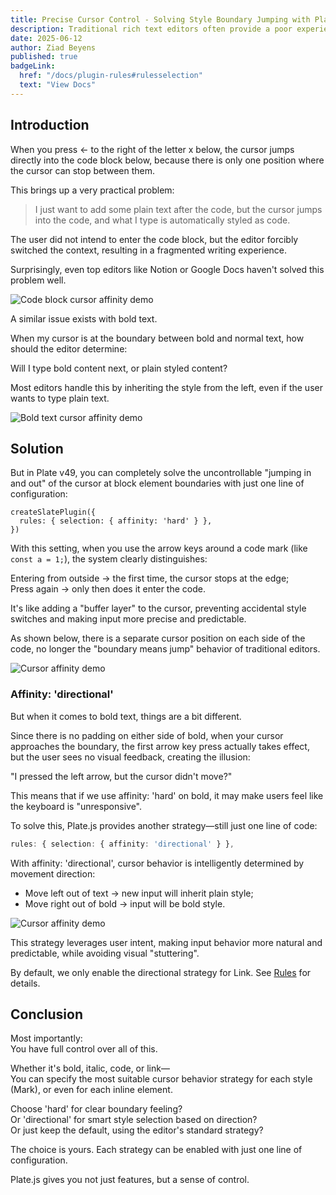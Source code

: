 ```yaml
---
title: Precise Cursor Control - Solving Style Boundary Jumping with Plate.js
description: Traditional rich text editors often provide a poor experience when moving the cursor across style boundaries. With just one line of configuration, Plate.js delivers a more natural and controllable input experience. This article explains the principles and usage in detail.
date: 2025-06-12
author: Ziad Beyens
published: true
badgeLink:
  href: "/docs/plugin-rules#rulesselection"
  text: "View Docs"
---
```


## Introduction

When you press ← to the right of the letter x below, the cursor jumps directly into the code block below, because there is only one position where the cursor can stop between them.

This brings up a very practical problem:

> I just want to add some plain text after the code, but the cursor jumps into the code, and what I type is automatically styled as code.

The user did not intend to enter the code block, but the editor forcibly switched the context, resulting in a fragmented writing experience.

Surprisingly, even top editors like Notion or Google Docs haven't solved this problem well.

![Code block cursor affinity demo](/blog/affinity/1.gif)

A similar issue exists with bold text.

When my cursor is at the boundary between bold and normal text, how should the editor determine:

Will I type bold content next, or plain styled content?

Most editors handle this by inheriting the style from the left, even if the user wants to type plain text.

![Bold text cursor affinity demo](/blog/affinity/2.gif)

## Solution

But in Plate v49, you can completely solve the uncontrollable "jumping in and out" of the cursor at block element boundaries with just one line of configuration:

```tsx
createSlatePlugin({
  rules: { selection: { affinity: 'hard' } },
})
```

With this setting, when you use the arrow keys around a code mark (like `const a = 1;`), the system clearly distinguishes:

Entering from outside → the first time, the cursor stops at the edge;  
Press again → only then does it enter the code.

It's like adding a "buffer layer" to the cursor, preventing accidental style switches and making input more precise and predictable.

As shown below, there is a separate cursor position on each side of the code, no longer the "boundary means jump" behavior of traditional editors.

![Cursor affinity demo](/blog/affinity/3.gif)

### Affinity: 'directional'

But when it comes to bold text, things are a bit different.

Since there is no padding on either side of bold, when your cursor approaches the boundary, the first arrow key press actually takes effect, but the user sees no visual feedback, creating the illusion:

"I pressed the left arrow, but the cursor didn't move?"

This means that if we use affinity: 'hard' on bold, it may make users feel like the keyboard is "unresponsive".

To solve this, Plate.js provides another strategy—still just one line of code:

```ts
rules: { selection: { affinity: 'directional' } },
```

With affinity: 'directional', cursor behavior is intelligently determined by movement direction:

* Move left out of text → new input will inherit plain style;
* Move right out of bold → input will be bold style.

![Cursor affinity demo](/blog/affinity/4.gif)

This strategy leverages user intent, making input behavior more natural and predictable, while avoiding visual "stuttering".

By default, we only enable the directional strategy for Link. See [Rules](https://platejs.org/docs/plugin-rules#rulesselection) for details.

## Conclusion

Most importantly:  
You have full control over all of this.

Whether it's bold, italic, code, or link—  
You can specify the most suitable cursor behavior strategy for each style (Mark), or even for each inline element.

Choose 'hard' for clear boundary feeling?  
Or 'directional' for smart style selection based on direction?  
Or just keep the default, using the editor's standard strategy?

The choice is yours. Each strategy can be enabled with just one line of configuration.

Plate.js gives you not just features, but a sense of control.
